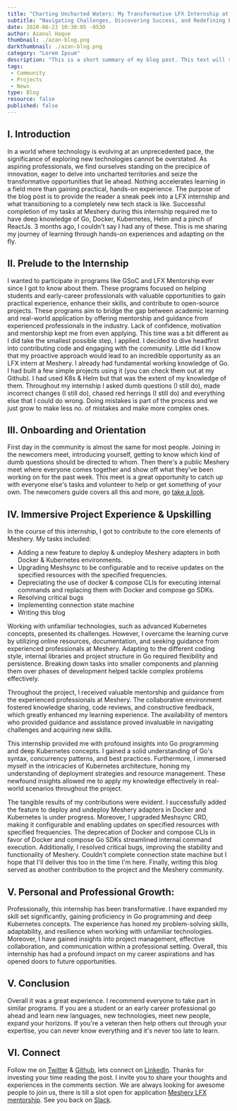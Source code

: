 ```yaml
---
title: "Charting Uncharted Waters: My Transformative LFX Internship at Meshery"
subtitle: "Navigating Challenges, Discovering Success, and Redefining Boundaries"
date: 2020-06-23 10:30:05 -0530
author: Azanul Haque
thumbnail: ./azan-blog.png
darkthumbnail: ./azan-blog.png
category: "Lorem Ipsum"
description: "This is a short summary of my blog post. This text will show in the blog's list view and in community newsletters."
tags:
 - Community
 - Projects
 - News
type: Blog
resource: false
published: false
---
```






<BlogWrapper>

## I. Introduction

   In a world where technology is evolving at an unprecedented pace, the significance of exploring new technologies cannot be overstated. As aspiring professionals, we find ourselves standing on the precipice of innovation, eager to delve into uncharted territories and seize the transformative opportunities that lie ahead. Nothing accelerates learning in a field more than gaining practical, hands-on experience. 
   The purpose of the blog post is to provide the reader a sneak peek into a LFX internship and what transitioning to a completely new tech stack is like.
   Successful completion of my tasks at Meshery during this internship required me to have deep knowledge of Go, Docker, Kubernetes, Helm and a pinch of ReactJs. 3 months ago, I couldn't say I had any of these. This is me sharing my journey of learning through hands-on experiences and adapting on the fly.

## II. Prelude to the Internship

   I wanted to participate in programs like GSoC and LFX Mentorship ever since I got to know about them. These programs focused on helping students  and early-career professionals with valuable opportunities to gain practical experience, enhance their skills, and contribute to open-source projects. These programs aim to bridge the gap between academic learning and real-world application by offering mentorship and guidance from experienced professionals in the industry.
   Lack of confidence, motivation and mentorship kept me from even applying. This time was a bit different as I did take the smallest possible step, I applied. I decided to dive headfirst into contributing code and engaging with the community. Little did I know that my proactive approach would lead to an incredible opportunity as an LFX intern at Meshery.
   I already had fundamental working knowledge of Go. I had built a few simple projects using it (you can check them out at my Github). I had used K8s & Helm but that was the extent of my knowledge of them. Throughout my internship I asked dumb questions (I still do), made incorrect changes (I still do), chased red herrings (I still do) and everything else that I could do wrong. Doing mistakes is part of the process and we just grow to make less no. of mistakes and make more complex ones.
   

## III. Onboarding and Orientation

   First day in the community is almost the same for most people. Joining in the newcomers meet, introducing yourself, getting to know which kind of dumb questions should be directed to whom. 
   Then there's a public Meshery meet where everyone comes together and show off what they've been working on for the past week. This meet is a great opportunity to catch up with everyone else's tasks and volunteer to help or get something of your own.
   The newcomers guide covers all this and more, go [take a look](https://layer5.io/community/newcomers).

## IV. Immersive Project Experience & Upskilling

   In the course of this internship, I got to contribute to the core elements of Meshery. My tasks included:
   - Adding a new feature to deploy & undeploy Meshery adapters in both Docker & Kubernetes environments.
   - Upgrading Meshsync to be configurable and to receive updates on the specified resources with the specified frequencies.
   - Depreciating the use of docker & compose CLIs for executing internal commands and replacing them with Docker and compose go SDKs.
   - Resolving critical bugs
   - Implementing connection state machine
   - Writing this blog

Working with unfamiliar technologies, such as advanced Kubernetes concepts, presented its challenges. However, I overcame the learning curve by utilizing online resources, documentation, and seeking guidance from experienced professionals at Meshery. Adapting to the different coding style, internal libraries and project structure in Go required flexibility and persistence. Breaking down tasks into smaller components and planning them over phases of development helped tackle complex problems effectively.

Throughout the project, I received valuable mentorship and guidance from the experienced professionals at Meshery. The collaborative environment fostered knowledge sharing, code reviews, and constructive feedback, which greatly enhanced my learning experience. The availability of mentors who provided guidance and assistance proved invaluable in navigating challenges and acquiring new skills.

This internship provided me with profound insights into Go programming and deep Kubernetes concepts. I gained a solid understanding of Go's syntax, concurrency patterns, and best practices. Furthermore, I immersed myself in the intricacies of Kubernetes architecture, honing my understanding of deployment strategies and resource management. These newfound insights allowed me to apply my knowledge effectively in real-world scenarios throughout the project.

The tangible results of my contributions were evident. I successfully added the feature to deploy and undeploy Meshery adapters in Docker and Kubernetes is under progress. Moreover, I upgraded Meshsync CRD, making it configurable and enabling updates on specified resources with specified frequencies. The deprecation of Docker and compose CLIs in favor of Docker and compose Go SDKs streamlined internal command execution. Additionally, I resolved critical bugs, improving the stability and functionality of Meshery. Couldn't complete connection state machine but I hope that I'll deliver this too in the time I'm here. Finally, writing this blog served as another contribution to the project and the Meshery community.

## V. Personal and Professional Growth:
Professionally, this internship has been transformative. I have expanded my skill set significantly, gaining proficiency in Go programming and deep Kubernetes concepts. The experience has honed my problem-solving skills, adaptability, and resilience when working with unfamiliar technologies. Moreover, I have gained insights into project management, effective collaboration, and communication within a professional setting. Overall, this internship has had a profound impact on my career aspirations and has opened doors to future opportunities.

## V. Conclusion

   Overall it was a great experience. I recommend everyone to take part in similar programs. If you are a student or an early career professional go ahead and learn new languages, new technologies, meet new people, expand your horizons. If you're a veteran then help others out through your expertise, you can never know everything and it's never too late to learn.

## VI. Connect

   Follow me on [Twitter](https://twitter.com/AzanulZ) & [Github](https://github.com/Azanul), lets connect on [LinkedIn](https://www.linkedin.com/in/azanul-haque/).
   Thanks for investing your time reading the post. I invite you to share your thoughts and experiences in the comments section.
We are always looking for awesome people to join us, there is till a slot open for application [Meshery LFX mentorship](https://mentorship.lfx.linuxfoundation.org/project/0d6fd362-04a1-4086-a6e7-ec753ed4a60b). See you back on [Slack](http://slack.layer5.io/).

</BlogWrapper>

